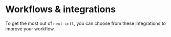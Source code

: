
# Workflows & integrations

To get the most out of `next-intl`, you can choose from these integrations to improve your workflow.

<Cards className="mt-8 lg:w-1/2">
  <Card title="TypeScript integration" href="/docs/workflows/typescript" />
  <Card
    title="Localization management with Crowdin"
    href="/docs/workflows/localization-management"
  />
  <Card title="VSCode integration" href="/docs/workflows/vscode-integration" />
  <Card title="ESLint" href="/docs/workflows/linting" />
  <Card title="Storybook" href="/docs/workflows/storybook" />
</Cards>
